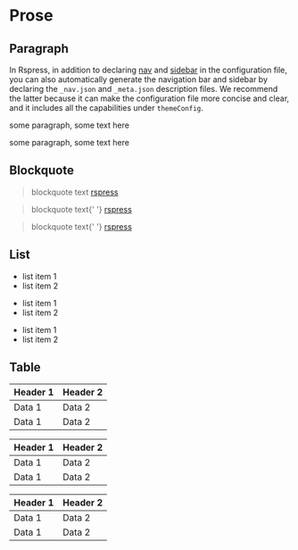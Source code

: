 # Prose

## Paragraph

In Rspress, in addition to declaring [nav](https://rspress.rs/api/config/config-theme.html#nav) and [sidebar](https://rspress.rs/api/config/config-theme.html#sidebar) in the configuration file, you can also automatically generate the navigation bar and sidebar by declaring the `_nav.json` and `_meta.json` description files. We recommend the latter because it can make the configuration file more concise and clear, and it includes all the capabilities under `themeConfig`.

<p>some paragraph, some text here</p>

<p className="rp-not-doc">some paragraph, some text here</p>

## Blockquote

> blockquote text [rspress](https://rspress.rs)

<blockquote>
  blockquote text{' '}
  <a href="https://rspress.rs" target="_blank">
    rspress
  </a>
</blockquote>

<blockquote className="rp-not-doc">
  blockquote text{' '}
  <a href="https://rspress.rs" target="_blank">
    rspress
  </a>
</blockquote>

## List

- list item 1
- list item 2

<ul>
  <li>list item 1</li>
  <li>list item 2</li>
</ul>

<div className="rp-not-doc">
  <ul>
    <li>list item 1</li>
    <li>list item 2</li>
  </ul>
</div>

## Table

| Header 1 | Header 2 |
| -------- | -------- |
| Data 1   | Data 2   |
| Data 1   | Data 2   |

<table>
  <thead>
    <tr>
      <th>Header 1</th>
      <th>Header 2</th>
    </tr>
  </thead>
  <tbody>
    <tr>
      <td>Data 1</td>
      <td>Data 2</td>
    </tr>
    <tr>
      <td>Data 1</td>
      <td>Data 2</td>
    </tr>
  </tbody>
</table>

<div className="rp-not-doc">
  <table>
    <thead>
      <tr>
        <th>Header 1</th>
        <th>Header 2</th>
      </tr>
    </thead>
    <tbody>
      <tr>
        <td>Data 1</td>
        <td>Data 2</td>
      </tr>
      <tr>
        <td>Data 1</td>
        <td>Data 2</td>
      </tr>
    </tbody>
  </table>
</div>
